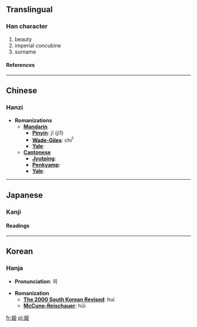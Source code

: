 {{see|姬}}<!-- may be replaced by zh-forms -->

==Translingual==
===Han character===
{{Han char|rn=38|rad=女|as=06|sn=9|four=|canj=女尸中中 (VSLL), X女尸中中 (XVSLL)}}
# beauty
# imperial concubine
# surname
====References====
{{Han ref|kx=0260.220|dkj=06229|dj=0526.210|hdz=21043.040|uh=59EB|ud=23019}}
----

==Chinese==
===Hanzi===


* '''Romanizations'''
** '''[[Mandarin]]'''
*** '''[[Pinyin]]''': jī (ji1)
*** '''[[Wade-Giles]]''': chi<sup>1</sup>
*** '''[[Yale]]''': 
** '''[[Cantonese]]'''
*** '''[[Jyutping]]''':
*** '''[[Penkyamp]]''': 
*** '''[[Yale]]''': 


----

==Japanese==
===Kanji===


{{ja-kanji|grade=|rs=女06}}
====Readings====
{{ja-readings|on=[[き]] (ki)|kun=[[ひめ]] (hime)}}


----

==Korean==
===Hanja===

* '''Pronunciation''': 희

* '''Romanization'''
** '''[[The 2000 South Korean Revised Romanization|The 2000 South Korean Revised]]''': hui
** '''[[McCune-Reischauer]]''': hŭi


[[fr:姫]]
[[pl:姫]]